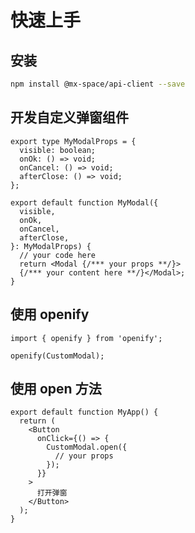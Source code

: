 # 快速上手

## 安装

```bash
npm install @mx-space/api-client --save
```

## 开发自定义弹窗组件

```tsx pure
export type MyModalProps = {
  visible: boolean;
  onOk: () => void;
  onCancel: () => void;
  afterClose: () => void;
};

export default function MyModal({
  visible,
  onOk,
  onCancel,
  afterClose,
}: MyModalProps) {
  // your code here
  return <Modal {/*** your props **/}>
  {/*** your content here **/}</Modal>;
}
```

## 使用 openify

```tsx pure
import { openify } from 'openify';

openify(CustomModal);
```

## 使用 open 方法

```tsx pure
export default function MyApp() {
  return (
    <Button
      onClick={() => {
        CustomModal.open({
          // your props
        });
      }}
    >
      打开弹窗
    </Button>
  );
}
```
